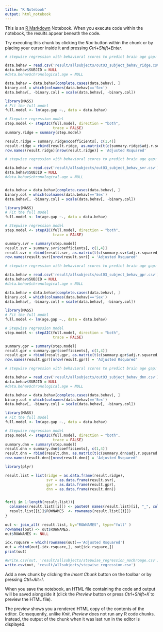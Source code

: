 ```yaml
---
title: "R Notebook"
output: html_notebook
---
```


This is an [R Markdown](http://rmarkdown.rstudio.com) Notebook. When you execute code within the notebook, the results appear beneath the code. 

Try executing this chunk by clicking the *Run* button within the chunk or by placing your cursor inside it and pressing *Ctrl+Shift+Enter*. 

```r
# stepwise regression with behavioral scores to predict brain age gap:

data.behav = read.csv('result/allsubjects/out03_subject_behav_ridge.csv')
data.behav$SUBJID = NULL
#data.behav$chronological.age = NULL

data.behav = data.behav[complete.cases(data.behav), ]
binary.col = which(colnames(data.behav)=='Sex') 
data.behav[, -binary.col] = scale(data.behav[, -binary.col])

library(MASS)
# Fit the full model 
full.model <- lm(age.gap ~., data = data.behav)

# Stepwise regression model
step.model <- stepAIC(full.model, direction = "both", 
                      trace = FALSE)
summary.ridge = summary(step.model)

result.ridge = summary.ridge$coefficients[, c(1,4)]
result.ridge = rbind(result.ridge, as.matrix(t(c(summary.ridge$adj.r.squared, ''))))
row.names(result.ridge)[nrow(result.ridge)] = 'Adjusted Rsquared'

```

```r
# stepwise regression with behavioral scores to predict brain age gap:

data.behav = read.csv('result/allsubjects/out03_subject_behav_svr.csv')
data.behav$SUBJID = NULL
#data.behav$chronological.age = NULL


data.behav = data.behav[complete.cases(data.behav), ]
binary.col = which(colnames(data.behav)=='Sex') 
data.behav[, -binary.col] = scale(data.behav[, -binary.col])

library(MASS)
# Fit the full model 
full.model <- lm(age.gap ~., data = data.behav)

# Stepwise regression model
step.model <- stepAIC(full.model, direction = "both", 
                      trace = FALSE)

summary.svr = summary(step.model)
result.svr = summary.svr$coefficients[, c(1,4)]
result.svr = rbind(result.svr, as.matrix(t(c(summary.svr$adj.r.squared, ''))))
row.names(result.svr)[nrow(result.svr)] = 'Adjusted Rsquared'
```

```r
# stepwise regression with behavioral scores to predict brain age gap:

data.behav = read.csv('result/allsubjects/out03_subject_behav_gpr.csv')
data.behav$SUBJID = NULL
#data.behav$chronological.age = NULL

data.behav = data.behav[complete.cases(data.behav), ]
binary.col = which(colnames(data.behav)=='Sex') 
data.behav[, -binary.col] = scale(data.behav[, -binary.col])

library(MASS)
# Fit the full model 
full.model <- lm(age.gap ~., data = data.behav)

# Stepwise regression model
step.model <- stepAIC(full.model, direction = "both", 
                      trace = FALSE)

summary.gpr = summary(step.model)
result.gpr = summary.gpr$coefficients[, c(1,4)]
result.gpr = rbind(result.gpr, as.matrix(t(c(summary.gpr$adj.r.squared, ''))))
row.names(result.gpr)[nrow(result.gpr)] = 'Adjusted Rsquared'

```

```r
# stepwise regression with behavioral scores to predict brain age gap:

data.behav = read.csv('result/allsubjects/out03_subject_behav_dnn.csv')
data.behav$SUBJID = NULL
#data.behav$chronological.age = NULL

data.behav = data.behav[complete.cases(data.behav), ]
binary.col = which(colnames(data.behav)=='Sex') 
data.behav[, -binary.col] = scale(data.behav[, -binary.col])

library(MASS)
# Fit the full model 
full.model <- lm(age.gap ~., data = data.behav)

# Stepwise regression model
step.model <- stepAIC(full.model, direction = "both", 
                      trace = FALSE)
summary.dnn = summary(step.model)
result.dnn = summary.dnn$coefficients[, c(1,4)]
result.dnn = rbind(result.dnn, as.matrix(t(c(summary.dnn$adj.r.squared, ''))))
row.names(result.dnn)[nrow(result.dnn)] = 'Adjusted Rsquared'
```

```r

library(plyr)

result.list = list(ridge = as.data.frame(result.ridge),
                   svr = as.data.frame(result.svr),
                   gpr = as.data.frame(result.gpr),
                   dnn = as.data.frame(result.dnn))


for(i in 1:length(result.list)){
  colnames(result.list[[i]]) <- paste0( names(result.list)[i], "_", colnames(result.list[[i]]) )
  result.list[[i]]$ROWNAMES  <- rownames(result.list[[i]])
}
 
out <- join_all( result.list, by="ROWNAMES", type="full" )
rownames(out) <- out$ROWNAMES; 
out$ROWNAMES <- NULL

idx.rsquare = which(rownames(out)=='Adjusted Rsquared')
out = rbind(out[-idx.rsquare,], out[idx.rsquare,])
print(out)

#write.csv(out, 'result/allsubjects/stepwise_regression_nochroage.csv')
write.csv(out, 'result/allsubjects/stepwise_regression.csv')

```

Add a new chunk by clicking the *Insert Chunk* button on the toolbar or by pressing *Ctrl+Alt+I*.

When you save the notebook, an HTML file containing the code and output will be saved alongside it (click the *Preview* button or press *Ctrl+Shift+K* to preview the HTML file).

The preview shows you a rendered HTML copy of the contents of the editor. Consequently, unlike *Knit*, *Preview* does not run any R code chunks. Instead, the output of the chunk when it was last run in the editor is displayed.
